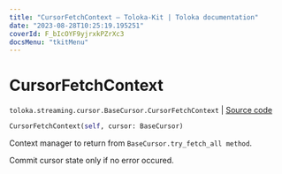 ```yaml
---
title: "CursorFetchContext — Toloka-Kit | Toloka documentation"
date: "2023-08-28T10:25:19.195251"
coverId: F_bIcOYF9yjrxkPZrXc3
docsMenu: "tkitMenu"
---
```


# CursorFetchContext

`toloka.streaming.cursor.BaseCursor.CursorFetchContext` | [Source code](https://github.com/Toloka/toloka-kit/blob/v1.2.1/src/streaming/cursor.py#L96)

```python
CursorFetchContext(self, cursor: BaseCursor)
```

Context manager to return from `BaseCursor.try_fetch_all method`.

Commit cursor state only if no error occured.